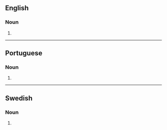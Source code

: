 ==English==

===Noun===
{{head|en|noun plural form}}

# {{plural of|pandeiro|lang=en}}

----

==Portuguese==

===Noun===
{{head|pt|noun plural form}}

# {{plural of|pandeiro|lang=pt}}

----

==Swedish==

===Noun===
{{head|sv|noun form}}

# {{sv-noun-form-indef-gen|pandeiro}}